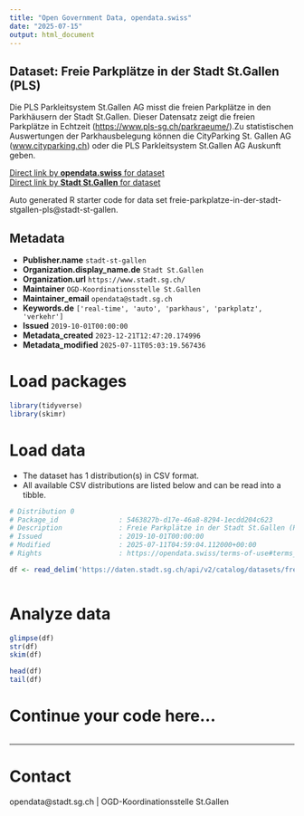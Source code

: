 ```yaml
---
title: "Open Government Data, opendata.swiss"
date: "2025-07-15"
output: html_document
---
```


## Dataset: Freie Parkplätze in der Stadt St.Gallen (PLS)

Die PLS Parkleitsystem St.Gallen AG misst die freien Parkplätze in den Parkhäusern der Stadt St.Gallen. Dieser Datensatz zeigt die freien Parkplätze in Echtzeit ([https://www.pls-sg.ch/parkraeume/](https://www.pls-sg.ch/parkraeume/)).Zu statistischen Auswertungen der Parkhausbelegung können die CityParking St. Gallen AG ([www.cityparking.ch](http://www.cityparking.ch)) oder die PLS Parkleitsystem St.Gallen AG Auskunft geben.

[Direct link by **opendata.swiss** for dataset](https://opendata.swiss/de/dataset/freie-parkplatze-in-der-stadt-st-gallen-pls)<br>
[Direct link by **Stadt St.Gallen** for dataset](https://daten.stadt.sg.ch/explore/dataset/freie-parkplatze-in-der-stadt-stgallen-pls/)

Auto generated R starter code for data set freie-parkplatze-in-der-stadt-stgallen-pls@stadt-st-gallen.

## Metadata

- **Publisher.name** `stadt-st-gallen`
- **Organization.display_name.de** `Stadt St.Gallen`
- **Organization.url** `https://www.stadt.sg.ch/`
- **Maintainer** `OGD-Koordinationsstelle St.Gallen`
- **Maintainer_email** `opendata@stadt.sg.ch`
- **Keywords.de** `['real-time', 'auto', 'parkhaus', 'parkplatz', 'verkehr']`
- **Issued** `2019-10-01T00:00:00`
- **Metadata_created** `2023-12-21T12:47:20.174996`
- **Metadata_modified** `2025-07-11T05:03:19.567436`


# Load packages

```r

library(tidyverse)
library(skimr)

```

# Load data

-   The dataset has 1 distribution(s) in CSV format.
-   All available CSV distributions are listed below and can be read into a tibble.

```r

# Distribution 0
# Package_id               : 5463827b-d17e-46a8-8294-1ecdd204c623
# Description              : Freie Parkplätze in der Stadt St.Gallen (PLS) (csv)
# Issued                   : 2019-10-01T00:00:00
# Modified                 : 2025-07-11T04:59:04.112000+00:00
# Rights                   : https://opendata.swiss/terms-of-use#terms_by

df <- read_delim('https://daten.stadt.sg.ch/api/v2/catalog/datasets/freie-parkplatze-in-der-stadt-stgallen-pls/exports/csv?use_labels=true')



```

# Analyze data

```r

glimpse(df)
str(df)
skim(df)

head(df)
tail(df)

```

# Continue your code here...

```r

```

------------------------------------------------------------------------

# Contact

opendata@stadt.sg.ch | OGD-Koordinationsstelle St.Gallen
